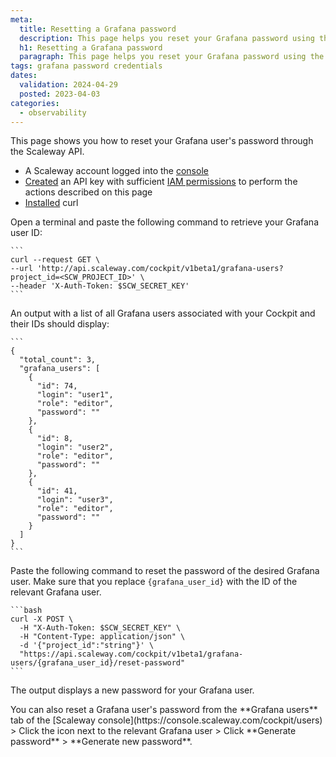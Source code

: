 ```yaml
---
meta:
  title: Resetting a Grafana password
  description: This page helps you reset your Grafana password using the API
  h1: Resetting a Grafana password
  paragraph: This page helps you reset your Grafana password using the API
tags: grafana password credentials
dates:
  validation: 2024-04-29
  posted: 2023-04-03
categories:
  - observability
---
```


This page shows you how to reset your Grafana user's password through the Scaleway API.

<Macro id="requirements" />

  - A Scaleway account logged into the [console](https://console.scaleway.com)
  - [Created](/identity-and-access-management/iam/how-to/create-api-keys/) an API key with sufficient [IAM permissions](/identity-and-access-management/iam/reference-content/permission-sets/) to perform the actions described on this page
  - [Installed](https://curl.se/download.html) curl


Open a terminal and paste the following command to retrieve your Grafana user ID:

    ```
    curl --request GET \
    --url 'http://api.scaleway.com/cockpit/v1beta1/grafana-users?project_id=<SCW_PROJECT_ID>' \
    --header 'X-Auth-Token: $SCW_SECRET_KEY'
    ```

An output with a list of all Grafana users associated with your Cockpit and their IDs should display:

    ```
    {
      "total_count": 3,
      "grafana_users": [
        {
          "id": 74,
          "login": "user1",
          "role": "editor",
          "password": ""
        },
        {
          "id": 8,
          "login": "user2",
          "role": "editor",
          "password": ""
        },
        {
          "id": 41,
          "login": "user3",
          "role": "editor",
          "password": ""
        }
      ]
    }
    ```

Paste the following command to reset the password of the desired Grafana user. Make sure that you replace `{grafana_user_id}` with the ID of the relevant Grafana user.

    ```bash
    curl -X POST \
      -H "X-Auth-Token: $SCW_SECRET_KEY" \
      -H "Content-Type: application/json" \
      -d '{"project_id":"string"}' \
      "https://api.scaleway.com/cockpit/v1beta1/grafana-users/{grafana_user_id}/reset-password"
    ```

The output displays a new password for your Grafana user.

<Message type="important">
 You can also reset a Grafana user's password from the **Grafana users** tab of the [Scaleway console](https://console.scaleway.com/cockpit/users) > Click the <Icon name="more" /> icon next to the relevant Grafana user > Click **Generate password** > **Generate new password**.
</Message>